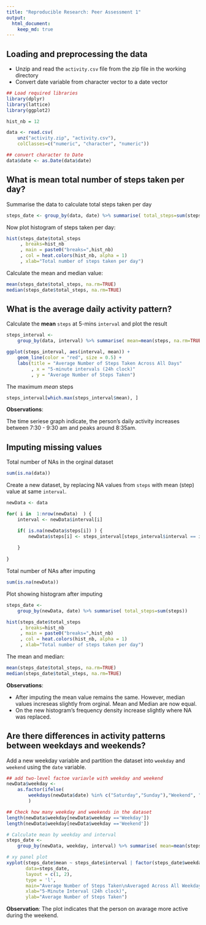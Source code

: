 ```yaml
---
title: "Reproducible Research: Peer Assessment 1"
output: 
  html_document:
    keep_md: true
---
```


## Loading and preprocessing the data
- Unzip and read the `activity.csv` file from the zip file in the working directory
- Convert date variable from character vector to a date vector

```r
## Load required libraries
library(dplyr)
library(lattice)
library(ggplot2)

hist_nb = 12

data <- read.csv(
    unz("activity.zip", "activity.csv"), 
    colClasses=c("numeric", "character", "numeric"))

## convert character to Date
data$date <- as.Date(data$date)

```


## What is mean total number of steps taken per day?

Summarise the data to calculate total steps taken per day

```r
steps_date <- group_by(data, date) %>% summarise( total_steps=sum(steps) )
```

Now plot histogram of steps taken per day: 

```r
hist(steps_date$total_steps
     , breaks=hist_nb
     , main = paste0("breaks=",hist_nb)
     , col = heat.colors(hist_nb, alpha = 1)
     , xlab="Total number of steps taken per day")
```

Calculate the mean and median value: 

```r
mean(steps_date$total_steps, na.rm=TRUE)
median(steps_date$total_steps, na.rm=TRUE)

```


## What is the average daily activity pattern?

Calculate the **mean** `steps` at 5-mins `interval` and plot the result

```r
steps_interval <- 
    group_by(data, interval) %>% summarise( mean=mean(steps, na.rm=TRUE))

ggplot(steps_interval, aes(interval, mean)) + 
    geom_line(color = "red", size = 0.5) + 
    labs(title = "Average Number of Steps Taken Across All Days"
         , x = "5-minute intervals (24h clock)"
         , y = "Average Number of Steps Taken")

```

The maximum *mean* steps
```r
steps_interval[which.max(steps_interval$mean), ]

```

**Observations**:

The time seriese graph indicate, the person's daily activity increases between 7:30 - 9:30 am and peaks around 8:35am. 


## Imputing missing values

Total number of NAs in the orginal dataset

```r
sum(is.na(data))
```

Create a new dataset, by replacing NA values from `steps` with mean (step) value at same `interval`.

```r
newData <- data

for( i in  1:nrow(newData)  ) {
    interval <- newData$interval[i]

    if( is.na(newData$steps[i]) ) {
        newData$steps[i] <- steps_interval[steps_interval$interval == interval, ]$mean
        
    }
    
}
```

Total number of NAs after imputing

```r
sum(is.na(newData))

```

Plot showing histogram after imputing

```r
steps_date <- 
    group_by(newData, date) %>% summarise( total_steps=sum(steps))

hist(steps_date$total_steps
     , breaks=hist_nb
     , main = paste0("breaks=",hist_nb)
     , col = heat.colors(hist_nb, alpha = 1)
     , xlab="Total number of steps taken per day")
```


The mean and median: 
```r
mean(steps_date$total_steps, na.rm=TRUE)
median(steps_date$total_steps, na.rm=TRUE)

```

**Observations**:

* After imputing the mean value remains the same. However, median values increseas slightly from orginal. Mean and Median are now equal. 
* On the new histogram's frequency density increase slightly where NA was replaced.



## Are there differences in activity patterns between weekdays and weekends?

Add a new weekday variable and partition the dataset into `weekday` and `weekend` using the `date` variable.

```r
## add two-level factoe variavle with weekday and weekend
newData$weekday <- 
    as.factor(ifelse(
        weekdays(newData$date) %in% c("Saturday","Sunday"),"Weekend", "Weekday")
        )

## Check how many weekday and weekends in the dataset
length(newData$weekday[newData$weekday =='Weekday'])
length(newData$weekday[newData$weekday =='Weekend'])

```

```r
# Calculate mean by weekday and interval
steps_date <- 
    group_by(newData, weekday, interval) %>% summarise( mean=mean(steps))

# xy panel plot
xyplot(steps_date$mean ~ steps_date$interval | factor(steps_date$weekday), 
       data=steps_date, 
       layout = c(1, 2), 
       type = 'l', 
       main="Average Number of Steps Taken\nAveraged Across All Weekdays or Weekend",
       xlab="5-Minute Interval (24h clock)",  
       ylab="Average Number of Steps Taken")

```

**Observation**: 
 The plot indicates that the person on avarage more active during the weekend. 
 
